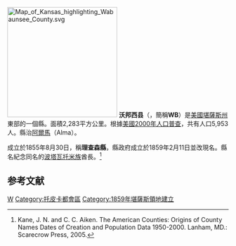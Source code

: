 {{noteTA
|T=zh-hans:沃邦西县 (堪萨斯州);zh-hk:沃邦西縣 (堪薩斯州);zh-tw:沃邦西郡 (堪薩斯州);
|1=zh-hans:县;zh-hk:縣;zh-tw:郡;
}}

[[File:Map_of_Kansas_highlighting_Wabaunsee_County.svg|250px]]
'''沃邦西县'''（{{lang-en|Wabaunsee County}}，簡稱'''WB'''）是[[美國|美國]][[堪薩斯州|堪薩斯州]]東部的一個縣。面積2,283平方公里。根據[[美國2000年人口普查|美國2000年人口普查]]，共有人口5,953人。縣治[[阿爾馬_(堪薩斯州)|阿爾馬]]（Alma）。

成立於1855年8月30日，稱'''理查森縣'''，縣政府成立於1859年2月11日並改現名。縣名紀念同名的[[波塔瓦托米族|波塔瓦托米族]]酋長。<ref>Kane, J. N. and C. C. Aiken. The American Counties: Origins of County Names Dates of Creation and Population Data 1950-2000. Lanham, MD.: Scarecrow Press, 2005.</ref>

==参考文献==
<div class="references-small">
<references />
</div>

[[Category:堪薩斯州行政區劃|W]]
[[Category:托皮卡都會區|Category:托皮卡都會區]]
[[Category:1859年堪薩斯領地建立|Category:1859年堪薩斯領地建立]]